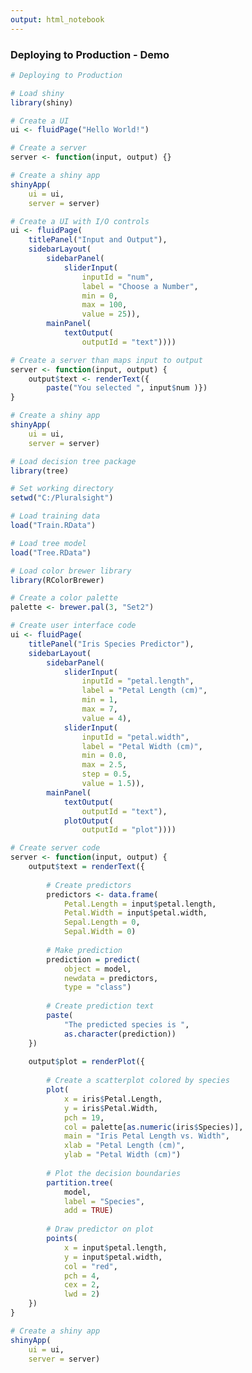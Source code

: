 ```yaml
---
output: html_notebook
---
```


### Deploying to Production - Demo

```r
# Deploying to Production

# Load shiny
library(shiny)

# Create a UI
ui <- fluidPage("Hello World!")

# Create a server
server <- function(input, output) {}

# Create a shiny app
shinyApp(
    ui = ui,
    server = server)
```

```r
# Create a UI with I/O controls
ui <- fluidPage(
    titlePanel("Input and Output"),
    sidebarLayout(
        sidebarPanel(
            sliderInput(
                inputId = "num",
                label = "Choose a Number",
                min = 0,
                max = 100,
                value = 25)),
        mainPanel(
            textOutput(
                outputId = "text"))))

# Create a server than maps input to output
server <- function(input, output) {
    output$text <- renderText({
        paste("You selected ", input$num )})
}

# Create a shiny app
shinyApp(
    ui = ui,
    server = server)

# Load decision tree package
library(tree)

# Set working directory
setwd("C:/Pluralsight")

# Load training data
load("Train.RData")

# Load tree model
load("Tree.RData")

# Load color brewer library
library(RColorBrewer)

# Create a color palette
palette <- brewer.pal(3, "Set2")

# Create user interface code
ui <- fluidPage(
    titlePanel("Iris Species Predictor"),
    sidebarLayout(
        sidebarPanel(
            sliderInput(
                inputId = "petal.length",
                label = "Petal Length (cm)",
                min = 1,
                max = 7,
                value = 4),
            sliderInput(
                inputId = "petal.width",
                label = "Petal Width (cm)",
                min = 0.0,
                max = 2.5,
                step = 0.5,
                value = 1.5)),
        mainPanel(
            textOutput(
                outputId = "text"),
            plotOutput(
                outputId = "plot"))))

# Create server code
server <- function(input, output) {
    output$text = renderText({
        
        # Create predictors
        predictors <- data.frame(
            Petal.Length = input$petal.length,
            Petal.Width = input$petal.width,
            Sepal.Length = 0,
            Sepal.Width = 0)
        
        # Make prediction
        prediction = predict(
            object = model,
            newdata = predictors,
            type = "class")
        
        # Create prediction text
        paste(
            "The predicted species is ",
            as.character(prediction))
    })
    
    output$plot = renderPlot({
        
        # Create a scatterplot colored by species
        plot(
            x = iris$Petal.Length, 
            y = iris$Petal.Width,
            pch = 19,
            col = palette[as.numeric(iris$Species)],
            main = "Iris Petal Length vs. Width",
            xlab = "Petal Length (cm)",
            ylab = "Petal Width (cm)")
        
        # Plot the decision boundaries
        partition.tree(
            model,
            label = "Species",
            add = TRUE)
        
        # Draw predictor on plot
        points(
            x = input$petal.length,
            y = input$petal.width,
            col = "red",
            pch = 4,
            cex = 2,
            lwd = 2)
    })
}

# Create a shiny app
shinyApp(
    ui = ui,
    server = server)

```
